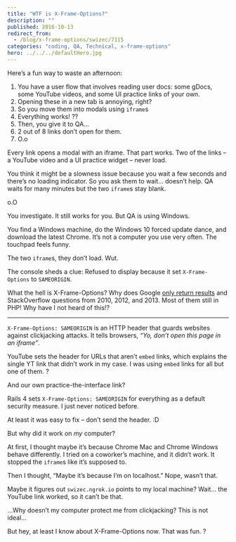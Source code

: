 ```yaml
---
title: "WTF is X-Frame-Options?"
description: ""
published: 2016-10-13
redirect_from:
  - /blog/x-frame-options/swizec/7115
categories: "coding, QA, Technical, x-frame-options"
hero: ../../../defaultHero.jpg
---
```


Here’s a fun way to waste an afternoon:

1.  You have a user flow that involves reading user docs: some gDocs, some YouTube videos, and some UI practice links of your own.
2.  Opening these in a new tab is annoying, right?
3.  So you move them into modals using `iframe`s
4.  Everything works! ??
5.  Then, you give it to QA…
6.  2 out of 8 links don’t open for them.
7.  O.o

Every link opens a modal with an iframe. That part works. Two of the links – a YouTube video and a UI practice widget – never load.

You think it might be a slowness issue because you wait a few seconds and there’s no loading indicator. So you ask them to wait… doesn’t help. QA waits for many minutes but the two `iframe`s stay blank.

o.O

You investigate. It still works for you. But QA is using Windows.

You find a Windows machine, do the Windows 10 forced update dance, and download the latest Chrome. It’s not a computer you use very often. The touchpad feels funny.

The two `iframe`s, they don’t load. Wut.

The console sheds a clue: Refused to display because it set `X-Frame-Options` to `SAMEORIGIN`.

What the hell is X-Frame-Options? Why does Google [only return results](https://www.google.com/search?q=x-frame-options&oq=x-frame&aqs=chrome.0.0j69i57j69i61j0l3.1573j0j1&sourceid=chrome&ie=UTF-8) and StackOverflow questions from 2010, 2012, and 2013. Most of them still in PHP! Why have I not heard of this!?

---

`X-Frame-Options: SAMEORIGIN` is an HTTP header that guards websites against clickjacking attacks. It tells browsers, _“Yo, don’t open this page in an iframe”_.

YouTube sets the header for URLs that aren’t `embed` links, which explains the single YT link that didn’t work in my case. I was using `embed` links for all but one of them. ?

And our own practice-the-interface link?

Rails 4 sets `X-Frame-Options: SAMEORIGIN` for everything as a default security measure. I just never noticed before.

At least it was easy to fix – don’t send the header. :D

But why did it work on _my_ computer?

At first, I thought maybe it’s because Chrome Mac and Chrome Windows behave differently. I tried on a coworker’s machine, and it didn’t work. It stopped the `iframe`s like it’s supposed to.

Then I thought, “Maybe it’s because I’m on localhost.” Nope, wasn’t that.

Maybe it figures out `swizec.ngrok.io` points to my local machine? Wait… the YouTube link worked, so it can’t be that.

…Why doesn’t my computer protect me from clickjacking? This is not ideal…

But hey, at least I know about X-Frame-Options now. That was fun. ?
